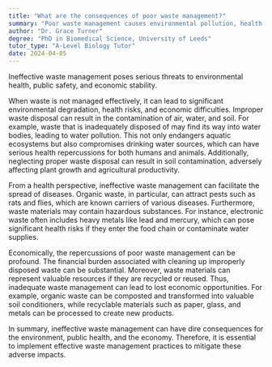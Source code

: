 ```yaml
---
title: "What are the consequences of poor waste management?"
summary: "Poor waste management causes environmental pollution, health issues, and economic difficulties, highlighting the need for effective waste disposal practices to mitigate these impacts."
author: "Dr. Grace Turner"
degree: "PhD in Biomedical Science, University of Leeds"
tutor_type: "A-Level Biology Tutor"
date: 2024-04-05
---
```


Ineffective waste management poses serious threats to environmental health, public safety, and economic stability.

When waste is not managed effectively, it can lead to significant environmental degradation, health risks, and economic difficulties. Improper waste disposal can result in the contamination of air, water, and soil. For example, waste that is inadequately disposed of may find its way into water bodies, leading to water pollution. This not only endangers aquatic ecosystems but also compromises drinking water sources, which can have serious health repercussions for both humans and animals. Additionally, neglecting proper waste disposal can result in soil contamination, adversely affecting plant growth and agricultural productivity.

From a health perspective, ineffective waste management can facilitate the spread of diseases. Organic waste, in particular, can attract pests such as rats and flies, which are known carriers of various diseases. Furthermore, waste materials may contain hazardous substances. For instance, electronic waste often includes heavy metals like lead and mercury, which can pose significant health risks if they enter the food chain or contaminate water supplies.

Economically, the repercussions of poor waste management can be profound. The financial burden associated with cleaning up improperly disposed waste can be substantial. Moreover, waste materials can represent valuable resources if they are recycled or reused. Thus, inadequate waste management can lead to lost economic opportunities. For example, organic waste can be composted and transformed into valuable soil conditioners, while recyclable materials such as paper, glass, and metals can be processed to create new products.

In summary, ineffective waste management can have dire consequences for the environment, public health, and the economy. Therefore, it is essential to implement effective waste management practices to mitigate these adverse impacts.
    